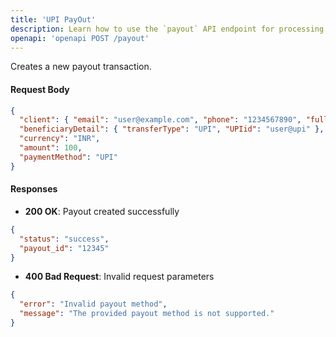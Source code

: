 ```yaml
---
title: 'UPI PayOut'
description: Learn how to use the `payout` API endpoint for processing UPI transactions.
openapi: 'openapi POST /payout'
---
```



Creates a new payout transaction.

#### Request Body

```json
{
  "client": { "email": "user@example.com", "phone": "1234567890", "full_name": "John Doe", "country": "IN" },
  "beneficiaryDetail": { "transferType": "UPI", "UPIid": "user@upi" },
  "currency": "INR",
  "amount": 100,
  "paymentMethod": "UPI"
}
```

#### Responses

- **200 OK**: Payout created successfully

```json
{
  "status": "success",
  "payout_id": "12345"
}
```

- **400 Bad Request**: Invalid request parameters

```json
{
  "error": "Invalid payout method",
  "message": "The provided payout method is not supported."
}
```